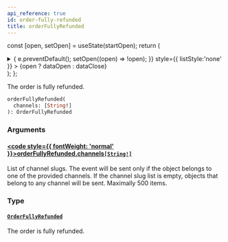 ```yaml
---
api_reference: true
id: order-fully-refunded
title: orderFullyRefunded
---
```






const [open, setOpen] = useState(startOpen);
return (
<details {...(open ? { open: true } : {})} className="details" style={{ border:'none', boxShadow:'none', background:'var(--ifm-background-color)' }}>
<summary
onClick={(e) => {
e.preventDefault();
setOpen((open) => !open);
}}
style={{ listStyle:'none' }} >
{open ? dataOpen : dataClose}
</summary>
{open && children}
</details>
);
};

The order is fully refunded.


<Badge text="Added in Saleor 3.20" class="badge badge--secondary margin-bottom--sm" />


<FeaturePreview />

```graphql
orderFullyRefunded(
  channels: [String!]
): OrderFullyRefunded
```

### Arguments

#### [<code style={{ fontWeight: 'normal' }}>orderFullyRefunded.<b>channels</b></code>](#)<Bullet />[`[String!]`](../../../api-reference/miscellaneous/scalars/string.mdx) <Badge class="badge badge--secondary" text="list"/> <Badge class="badge badge--secondary" text="scalar"/> <Badge class="badge badge--secondary" text="miscellaneous"/>

List of channel slugs. The event will be sent only if the object belongs to one of the provided channels. If the channel slug list is empty, objects that belong to any channel will be sent. Maximally 500 items.

### Type

#### [`OrderFullyRefunded`](../../../api-reference/orders/objects/order-fully-refunded.mdx) <Badge class="badge badge--secondary" text="object"/> <Badge class="badge badge--secondary" text="orders"/>

The order is fully refunded.


